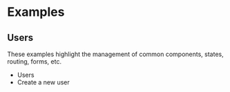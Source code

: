 
# Examples

## Users

These examples highlight the management of common components, states, routing, forms, etc.

* <Link to="/users/list" className="inline-flex items-center gap-2">Users <OpenIcon className="w-5 h-5" /></Link>
* <Link to="/users/create" className="inline-flex items-center gap-2">Create a new user <OpenIcon className="w-5 h-5" /></Link>
